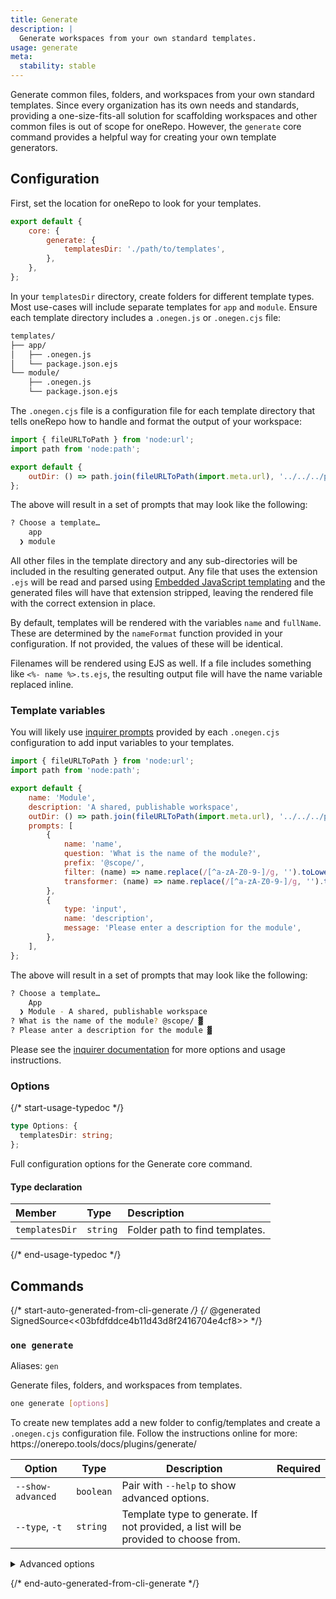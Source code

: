 ```yaml
---
title: Generate
description: |
  Generate workspaces from your own standard templates.
usage: generate
meta:
  stability: stable
---
```


Generate common files, folders, and workspaces from your own standard templates. Since every organization has its own needs and standards, providing a one-size-fits-all solution for scaffolding workspaces and other common files is out of scope for oneRepo. However, the `generate` core command provides a helpful way for creating your own template generators.

## Configuration

First, set the location for oneRepo to look for your templates.

```js {3-5} title="./onerepo.config.js"
export default {
	core: {
		generate: {
			templatesDir: './path/to/templates',
		},
	},
};
```

In your `templatesDir` directory, create folders for different template types. Most use-cases will include separate templates for `app` and `module`. Ensure each template directory includes a `.onegen.js` or `.onegen.cjs` file:

```txt {3,7}
templates/
├── app/
│   ├── .onegen.js
│   └── package.json.ejs
└── module/
    ├── .onegen.js
    └── package.json.ejs
```

The `.onegen.cjs` file is a configuration file for each template directory that tells oneRepo how to handle and format the output of your workspace:

```js title="templates/module/.onegen.js"
import { fileURLToPath } from 'node:url';
import path from 'node:path';

export default {
	outDir: () => path.join(fileURLToPath(import.meta.url), '../../../path/to/output'),
};
```

The above will result in a set of prompts that may look like the following:

```sh
? Choose a template…
    app
  ❯ module
```

All other files in the template directory and any sub-directories will be included in the resulting generated output. Any file that uses the extension `.ejs` will be read and parsed using [Embedded JavaScript templating](https://ejs.co/) and the generated files will have that extension stripped, leaving the rendered file with the correct extension in place.

By default, templates will be rendered with the variables `name` and `fullName`. These are determined by the `nameFormat` function provided in your configuration. If not provided, the values of these will be identical.

Filenames will be rendered using EJS as well. If a file includes something like `<%- name %>.ts.ejs`, the resulting output file will have the name variable replaced inline.

### Template variables

You will likely use [inquirer prompts](https://github.com/SBoudrias/Inquirer.js/blob/master/README.md) provided by each `.onegen.cjs` configuration to add input variables to your templates.

```js title="templates/module/.onegen.js" {9-15}
import { fileURLToPath } from 'node:url';
import path from 'node:path';

export default {
	name: 'Module',
	description: 'A shared, publishable workspace',
	outDir: () => path.join(fileURLToPath(import.meta.url), '../../../path/to/modules'),
	prompts: [
		{
			name: 'name',
			question: 'What is the name of the module?',
			prefix: '@scope/',
			filter: (name) => name.replace(/[^a-zA-Z0-9-]/g, '').toLowerCase(),
			transformer: (name) => name.replace(/[^a-zA-Z0-9-]/g, '').toLowerCase(),
		},
		{
			type: 'input',
			name: 'description',
			message: 'Please enter a description for the module',
		},
	],
};
```

The above will result in a set of prompts that may look like the following:

```sh
? Choose a template…
    App
  ❯ Module - A shared, publishable workspace
? What is the name of the module? @scope/ ▓
? Please anter a description for the module ▓
```

Please see the [inquirer documentation](https://github.com/SBoudrias/Inquirer.js/blob/master/README.md) for more options and usage instructions.

### Options

{/* start-usage-typedoc */}

```ts
type Options: {
  templatesDir: string;
};
```

Full configuration options for the Generate core command.

#### Type declaration

| Member         | Type     | Description                    |
| :------------- | :------- | :----------------------------- |
| `templatesDir` | `string` | Folder path to find templates. |

{/* end-usage-typedoc */}

## Commands

{/* start-auto-generated-from-cli-generate */}
{/* @generated SignedSource<<03bfdfddce4b11d43d8f2416704e4cf8>> */}

### `one generate`

Aliases: `gen`

Generate files, folders, and workspaces from templates.

```sh
one generate [options]
```

To create new templates add a new folder to config/templates and create a `.onegen.cjs` configuration file. Follow the instructions online for more: https\://onerepo.tools/docs/plugins/generate/

| Option            | Type      | Description                                                                         | Required |
| ----------------- | --------- | ----------------------------------------------------------------------------------- | -------- |
| `--show-advanced` | `boolean` | Pair with `--help` to show advanced options.                                        |          |
| `--type`, `-t`    | `string`  | Template type to generate. If not provided, a list will be provided to choose from. |          |

<details>

<summary>Advanced options</summary>

| Option            | Type                                    | Description           | Required |
| ----------------- | --------------------------------------- | --------------------- | -------- |
| `--templates-dir` | `string`, default: `"config/templates"` | Path to the templates | ✅       |

</details>

{/* end-auto-generated-from-cli-generate */}

